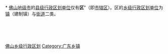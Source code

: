 [[Category:佛山乡级行政区划|]]
[[Category:广东乡镇|Category:广东乡镇]]
{{catmore|佛山市|广东省佛山市}}
<br>{{hideh
|Head = [[佛山市|佛山]][[:Category:佛山市辖区|各区]]所辖[[:Category:佛山街道_(行政区划)|街道]]与[[:Category:佛山建制镇|镇]]
|FrameStyle   = border:solid 1px #000080;
|HeadStyle    = text-align:center;background:transparent;
|ContentStyle = background: #99CCFF;
}}<br>
* [[佛山市|佛山地级市]]的[[县级行政区|县级行政区划单位]]仅有'''区'''”（即[[市辖区|市辖区]]）。区的[[乡级行政区划|乡级行政区划单位]]为[[镇|镇]]（建制镇）与[[街道_(行政区划)|街道]]二类。
{{乡级行政区划分类说明}}<br>
{{佛山市禅城区行政区划|state =expanded}}<br>
{{佛山市南海区行政区划|state =expanded}}<br>
{{佛山市顺德区行政区划|state =expanded}}<br>
{{佛山市三水区行政区划|state =expanded}}<br>
{{佛山市高明区行政区划|state =expanded}}
{{hidef}}
